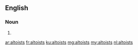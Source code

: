 ==English==

===Noun===
{{head|en|plural}}

# {{plural of|altoist|lang=en|nocat=1}}

[[ar:altoists]]
[[fr:altoists]]
[[ku:altoists]]
[[mg:altoists]]
[[my:altoists]]
[[nl:altoists]]
